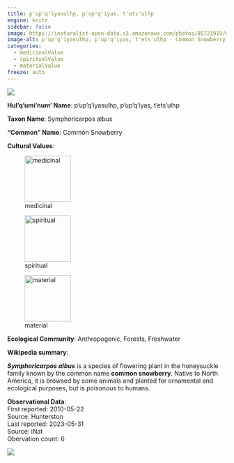 ```yaml
---
title: p'up'q'iyasulhp, p'up'q'iyas, t'ets'ulhp
engine: knitr
sidebar: false
image: https://inaturalist-open-data.s3.amazonaws.com/photos/85721919/medium.jpg
image-alt: p'up'q'iyasulhp, p'up'q'iyas, t'ets'ulhp - Common Snowberry
categories:
  - medicinalValue
  - spiritualValue
  - materialValue
freeze: auto
---
```

![](https://inaturalist-open-data.s3.amazonaws.com/photos/85721919/medium.jpg){fig-alt="p'up'q'iyasulhp, p'up'q'iyas, t'ets'ulhp - Common Snowberry"}

**Hul'q'umi'num' Name**: p'up'q'iyasulhp, p'up'q'iyas, t'ets'ulhp



**Taxon Name**: Symphoricarpos albus

**"Common" Name**: Common Snowberry

**Cultural Values**:  

::: {layout-nrow=1 style="width:60%"}
![medicinal](/files/medicinal.svg){width=106px}

![spiritual](/files/spiritual.svg){width=106px}

![material](/files/material.svg){width=106px}
:::

**Ecological Community**: Anthropogenic, Forests, Freshwater

**Wikipedia summary**:  
<p class="mw-empty-elt">
</p>

<p><i><b>Symphoricarpos albus</b></i> is a species of flowering plant in the honeysuckle family known by the common name <b>common snowberry</b>. Native to North America, it is browsed by some animals and planted for ornamental and ecological purposes, but is poisonous to humans.

**Observational Data**:   
First reported: 2010-05-22  
Source: Hunterston  
Last reported: 2023-05-31  
Source: iNat  
Obervation count: 6

![](community_dist.png)
